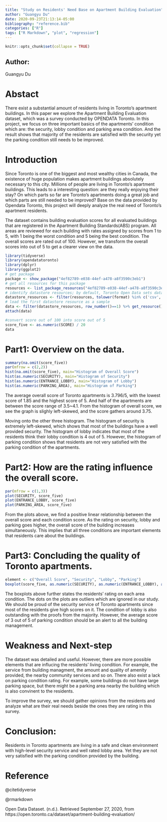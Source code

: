 ```yaml
---
title: "Study on Residents' Need Base on Apartment Building Evaluation"
author: "Guangyu Du"
date: 2020-09-23T21:13:14-05:00
bibliography: "reference.bib"
categories: ["R"]
tags: ["R Markdown", "plot", "regression"]
---
```


```r
knitr::opts_chunk$set(collapse = TRUE)
```

## Author: 
Guangyu Du

# Abstact
There exist a substantial amount of residents living in Toronto's apartment buildings. In this paper we explore the Apartment Building Evaluation dataset, which was a survey conducted by OPENDATA Toronto. In this project, we focus on three important basics of the apartments' condition which are: the security, lobby condition and parking area condition. And the result shows that majority of the residents are satisfied with the security yet the parking condition still needs to be improved.


# Introduction

Since Toronto is one of the biggest and most wealthy cities in Canada, the existence of huge population makes apartment buildings absolutely necessary to this city. Millions of people are living in Toronto's apartment buildings. This leads to a interesting question: are they really enjoying their stay? On which parts so far are Toronto's apartments doing a great job and which parts are still needed to be improved? Base on the data provided by Opendata Toronto, this project will deeply analyze the real need of Toronto's apartment residents.

The dataset contains building evaluation scores for all evaluated buildings that are registered in the Apartment Building Standards(ABS) program. All areas are reviewed for each building with rates assigned by scores from 1 to 5, with 1 being the worst condition and 5 being the best condition. The overall scores are rated out of 100. However, we transform the overall scores into out of 5 to get a clearer view on the data.



```r
library(tidyverse)
library(opendatatoronto)
library(dplyr)
library(ggplot2)
# get package
package <- show_package("4ef82789-e038-44ef-a478-a8f3590c3eb1")
# get all resources for this package
resources <- list_package_resources("4ef82789-e038-44ef-a478-a8f3590c3eb1")
# identify datastore resources; by default, Toronto Open Data sets datastore resource format to CSV for non-geospatial and GeoJSON for geospatial resources
datastore_resources <- filter(resources, tolower(format) %in% c('csv', 'geojson'))
# load the first datastore resource as a sample
data <- filter(datastore_resources, row_number()==1) %>% get_resource()
attach(data)
```


```r
#convert score out of 100 into score out of 5
score_five <- as.numeric(SCORE) / 20
data
```

# Part1: Overview on the data.

```r
summary(na.omit(score_five))
par(mfrow = c(2,2))
hist(na.omit(score_five), main="Histogram of Overall Score")
hist(as.numeric(SECURITY), main="Histogram of Security")
hist(as.numeric(ENTRANCE_LOBBY), main="Histogram of Lobby")
hist(as.numeric(PARKING_AREA), main="Histogram of Parking")
```
The average overall score of Toronto apartments is 3.796/5, with the lowest score of 1.85 and the highest score of 5. And half of the apartments are between the score range of 3.5~4.1. From the histogram of overall score, we see the graph is slighly left-skewed, and the score gathers around 3.75. 

Moving onto the other three histogram. The histogram of security is extremely left-skewed, which shows that most of the buildings have a well provided security. The histogram of lobby indicates that most of the residents think their lobby condition is 4 out of 5. However, the histogram of parking condition shows that residents are not very satisfied with the parking condition of the apartments.


# Part2: How are the rating influence the overall score.
```r
par(mfrow = c(1,3))
plot(SECURITY, score_five)
plot(ENTRANCE_LOBBY, score_five)
plot(PARKING_AREA, score_five)
```

From the plots above, we find a positive linear relationship between the overall score and each condition score. As the rating on security, lobby and parking goes higher, the overall score of the building increases simultaneously. This implies that all three conditions are important elements that residents care about the buildings.

# Part3: Concluding the quality of Toronto apartments.

```r
element <- c("Overall Score", "Security", "Lobby", "Parking")
boxplot(score_five, as.numeric(SECURITY), as.numeric(ENTRANCE_LOBBY), as.numeric(PARKING_AREA), names = element, horizontal = FALSE, main = "Boxplot of Overall Score and Area Conditions", ylab= "score out of 5")
```

The boxplots above further states the residents' rating on each area condition. The dots on the plots are outliers which are ignored in our study. We should be proud of the security service of Toronto apartments since most of the residents give high scores on it. The condition of lobby is also outstanding with the proofs from the majority. However, the average score of 3 out of 5 of parking condition should be an alert to all the building management. 

# Weakness and Next-step

The dataset was detailed and useful. However, there are more possible elements that are influcing the residents' living condition. For example, the service from building managment, the amount and quality of amenity provided, the nearby community services and so on. There also exist a lack on parking condition rating. For example, some buildings do not have large parking space, but there might be a parking area nearby the building which is also convinent to the residents. 

To improve the survey, we should gather opinions from the residents and analyze what are their real needs beside the ones they are rating in this survey.

# Conclusion:

Residents in Toronto apartments are living in a safe and clean environment with high-level security service and well rated lobby area. Yet they are not very satisfied with the parking condition provided by the building. 


# Reference
@citetidyverse

@rmarkdown

Open Data Dataset. (n.d.). Retrieved September 27, 2020, from https://open.toronto.ca/dataset/apartment-building-evaluation/


